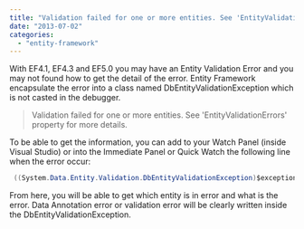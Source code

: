```yaml
---
title: "Validation failed for one or more entities. See 'EntityValidationErrors' property for more details."
date: "2013-07-02"
categories: 
  - "entity-framework"
---
```


With EF4.1, EF4.3 and EF5.0 you may have an Entity Validation Error and you may not found how to get the detail of the error. Entity Framework encapsulate the error into a class named DbEntityValidationException which is not casted in the debugger.

> Validation failed for one or more entities. See 'EntityValidationErrors' property for more details.

To be able to get the information, you can add to your Watch Panel (inside Visual Studio) or into the Immediate Panel or Quick Watch the following line when the error occur:


```csharp
 ((System.Data.Entity.Validation.DbEntityValidationException)$exception).EntityValidationErrors 
```

From here, you will be able to get which entity is in error and what is the error. Data Annotation error or validation error will be clearly written inside the DbEntityValidationException.
